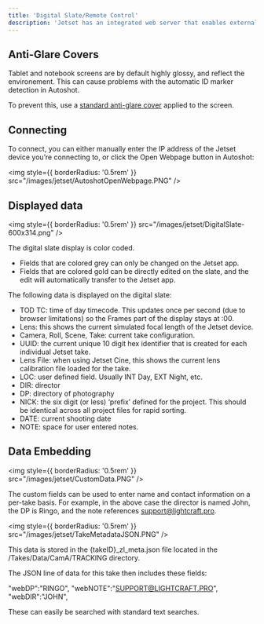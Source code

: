 ```yaml
---
title: 'Digital Slate/Remote Control'
description: 'Jetset has an integrated web server that enables external devices like laptops or tablets to work as a digital slate, tested with Chrome and Safari.'
---
```


## Anti-Glare Covers

Tablet and notebook screens are by default highly glossy, and reflect the environement. This can cause problems with the automatic ID marker detection in Autoshot.

To prevent this, use a [standard anti-glare cover](/equipment/stage-checklist#matte-cover-for-ipad) applied to the screen.

## Connecting

To connect, you can either manually enter the IP address of the Jetset device you’re connecting to, or click the Open Webpage button in Autoshot:

<img
  style={{ borderRadius: '0.5rem' }}
  src="/images/jetset/AutoshotOpenWebpage.PNG"
/>

## Displayed data

<img
  style={{ borderRadius: '0.5rem' }}
  src="/images/jetset/DigitalSlate-600x314.png"
/>

The digital slate display is color coded.
- Fields that are colored grey can only be changed on the Jetset app.
- Fields that are colored gold can be directly edited on the slate, and the edit will automatically transfer to the Jetset app.

The following data is displayed on the digital slate:
- TOD TC: time of day timecode. This updates once per second (due to browser limitations) so the Frames part of the display stays at :00.
- Lens: this shows the current simulated focal length of the Jetset device.
- Camera, Roll, Scene, Take: current take configuration.
- UUID: the current unique 10 digit hex identifier that is created for each individual Jetset take.
- Lens File: when using Jetset Cine, this shows the current lens calibration file loaded for the take.
- LOC: user defined field. Usually INT Day, EXT Night, etc.
- DIR: director
- DP: directory of photography
- NICK: the six digit (or less) ‘prefix’ defined for the project. This should be identical across all project files for rapid sorting.
- DATE: current shooting date
- NOTE: space for user entered notes.

## Data Embedding

<img
  style={{ borderRadius: '0.5rem' }}
  src="/images/jetset/CustomData.PNG"
/>

The custom fields can be used to enter name and contact information on a per-take basis. For example, in the above case the director is named John, the DP is Ringo, and the note references support@lightcraft.pro.

<img
  style={{ borderRadius: '0.5rem' }}
  src="/images/jetset/TakeMetadataJSON.PNG"
/>

This data is stored in the {takeID}_zl_meta.json file located in the /Takes/Data/CamA/TRACKING directory.

The JSON line of data for this take then includes these fields:

"webDP":"RINGO",
"webNOTE":"SUPPORT@LIGHTCRAFT.PRO",
"webDIR":"JOHN",

These can easily be searched with standard text searches.